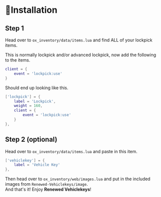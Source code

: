 # 📃Installation

## Step 1

Head over to `ox_inventory/data/items.lua` and find ALL of your lockpick items.

This is normally lockpick and/or advanced lockpick, now add the following to the items.

```lua copy
client = {
	event = 'lockpick:use'
}
```

Should end up looking like this.

```lua
['lockpick'] = {
	label = 'Lockpick',
	weight = 160,
	client = {
		event = 'lockpick:use'
	}
},
```

## Step 2 (optional)

Head over to `ox_inventory/data/items.lua` and paste in this item.

```lua copy
['vehiclekey'] = {
	label = 'Vehicle Key'
},
```

Then head over to `ox_inventory/web/images.lua` and put in the included images from `Renewed-Vehiclekeys/image`.  
And that's it! Enjoy **Renewed Vehiclekeys**!